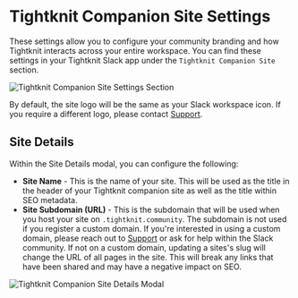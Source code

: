 
# Tightknit Companion Site Settings

These settings allow you to configure your community branding and how Tightknit interacts across your entire workspace.
You can find these settings in your Tightknit Slack app under the `Tightknit Companion Site` section.

![Tightknit Companion Site Settings Section](/slack-administration/site-settings.png)

By default, the site logo will be the same as your Slack workspace icon. If you require a different logo, please contact [Support](mailto:support@tightknit.ai).

## Site Details

Within the Site Details modal, you can configure the following:

- **Site Name** - This is the name of your site.
  This will be used as the title in the header of your Tightknit companion site as well as the title within SEO metadata.
- **Site Subdomain (URL)** - This is the subdomain that will be used when you host your site on `.tightknit.community`. The subdomain is not used if you register a custom domain.
  <Callout type="info" emoji="ℹ️">
    If you're interested in using a custom domain, please reach out to
    [Support](mailto:support@tightknit.ai) or ask for help within the Slack
    community.
  </Callout>
  <Callout type="warning" emoji="⚠️">
    If not on a custom domain, updating a sites's slug will change the URL of
    all pages in the site. This will break any links that have been shared and
    may have a negative impact on SEO.
  </Callout>

![Tightknit Companion Site Details Modal](/tightknit-site/site-details-modal.png)

